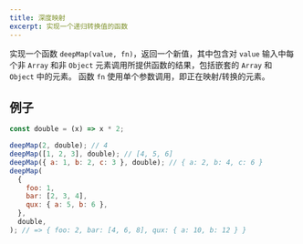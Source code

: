 ```yaml
---
title: 深度映射
excerpt: 实现一个递归转换值的函数
---
```


实现一个函数 `deepMap(value, fn)`，返回一个新值，其中包含对 `value` 输入中每个非 `Array` 和非 `Object` 元素调用所提供函数的结果，包括嵌套的 `Array` 和 `Object` 中的元素。 函数 `fn` 使用单个参数调用，即正在映射/转换的元素。

## 例子

```js
const double = (x) => x * 2;

deepMap(2, double); // 4
deepMap([1, 2, 3], double); // [4, 5, 6]
deepMap({ a: 1, b: 2, c: 3 }, double); // { a: 2, b: 4, c: 6 }
deepMap(
  {
    foo: 1,
    bar: [2, 3, 4],
    qux: { a: 5, b: 6 },
  },
  double,
); // => { foo: 2, bar: [4, 6, 8], qux: { a: 10, b: 12 } }
```
